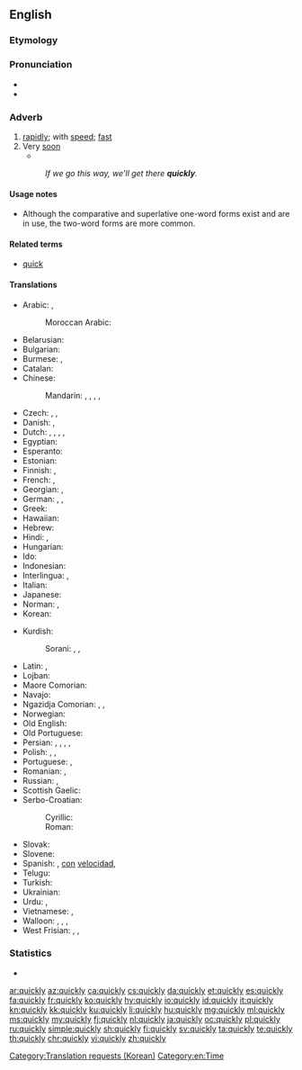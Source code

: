 ==English==

===Etymology===
{{suffix|quick|ly|lang=en}}

===Pronunciation===
* {{IPA|/ˈkwɪkli/|lang=en}}
* {{audio|en-us-quickly.ogg|Audio (US)|lang=en}}

===Adverb===
{{en-adv|quicker}}

# [[rapidly]]; with [[speed]]; [[fast]]
# Very [[soon]]
#* {{quote-news
|year=2011
|date=November 3
|author=Chris Bevan
|title=Rubin Kazan   1 - 0   Tottenham
|work=BBC Sport
|url=http://news.bbc.co.uk/sport2/hi/football/europe/15472973.stm
|page=
|passage=Another Karadeniz cross led to Cudicini's first save of the night, with the Spurs keeper making up for a weak punch by brilliantly pushing away Christian Noboa's snap-shot.<br>Two more top-class stops followed '''quickly''' afterwards, first from Natcho's rasping shot which was heading into the top corner, and then to deny Ryazantsev at his near post.}}
#: ''If we go this way, we'll get there '''quickly'''.''

====Usage notes====
* Although the comparative and superlative one-word forms exist and are in use, the two-word forms are more common.

====Related terms====
* [[quick]] {{qualifier|adjective}}

====Translations====
{{trans-top|rapidly, fast}}
* Arabic: {{t|ar|سرعة|tr=bi-súrʿa|alt=بسرعة|sc=Arab}}, {{t|ar|عاجلاً|tr=ʿāxilan|sc=Arab}}
*: Moroccan Arabic: {{t|ary|بْزرْبة|tr=bzərba}}
* Belarusian: {{t|be|хутка|tr=xútka|sc=Cyrl}}
* Bulgarian: {{t+|bg|бързо|n|tr=bǎ̀rzo|sc=Cyrl}}
* Burmese: {{t|my|အမြန်|sc=Mymr}}, {{t|my|မြန်မြန်|sc=Mymr}}
* Catalan: {{t+|ca|ràpidament}}
* Chinese:
*: Mandarin: {{t+|cmn|迅速|alt=迅速地|tr=xùnsù de|sc=Hani}}, {{t+|cmn|快速|alt=快速地|tr=kuàisù de|sc=Hani}}, {{t+|cmn|急速|alt=急速地|tr=jísù de|sc=Hani}}, {{t|cmn|趕快|alt=趕快地|sc=Hani}}, {{t+|cmn|赶快|alt=赶快地|tr=gǎnkuài de|sc=Hani}}
* Czech: {{t+|cs|rychle}}, {{t|cs|honem}}, {{t|cs|valem}}
* Danish: {{t+|da|hurtig}}, {{t|da|hurtigt}}
* Dutch: {{t+|nl|snel}}, {{t+|nl|vlug}}, {{t+|nl|gauw}}, {{t+|nl|spoedig}}, {{t|nl|gezwind}}
* Egyptian: {{t|egy|As}}
* Esperanto: {{t|eo|rapide}}
* Estonian: {{t+|et|kiiresti}}
* Finnish: {{t+|fi|nopeasti}}, {{t+|fi|äkkiä}}
* French: {{t+|fr|rapidement}}, {{t+|fr|vite}}
* Georgian: {{t|ka|სწრაფად|sc=Geor}}, {{t|ka|ჩქარა|sc=Geor}}
* German: {{t+|de|schnell}}, {{t+|de|rasch}}, {{t+|de|geschwind}}
* Greek: {{t+|el|γρήγορα}}
* Hawaiian: {{t|haw|wikiwiki}}
* Hebrew: {{t+|he|מהר|tr=mahér}}
* Hindi: {{t|hi|झटपट|tr=jhațpaț|sc=Deva}}, {{t+|hi|जल्दी|tr=jaldī se|alt=जल्दी से|sc=Deva}}
* Hungarian: {{t+|hu|gyorsan}}
* Ido: {{t+|io|rapide}}
* Indonesian: {{t|id|dengan cepat}}
* Interlingua: {{t|ia|rapido}}, {{t|ia|rapidemente}}
* Italian: {{t+|it|rapidamente|m}}
* Japanese: {{t+|ja|はやい|tr=[[はやく]], hayaku|alt=速く|sc=Jpan}}
* Norman: {{t|nrf|vite}}, {{t|nrf|rapidement}}
* Korean: {{t+|ko|빨리|sc=Kore}}
{{trans-mid}}
* Kurdish:
*: Sorani: {{t|ku|به‌هه‌ڵه‌داوان}}, {{t|ku|به‌ په‌له‌وه‌}}, {{t|ku|به‌گورجی}}
* Latin: {{t|la|cito}}, {{t|la|celeriter}}
* Lojban: {{t+|jbo|sutra}}
* Maore Comorian: {{t|swb|haraka}}
* Navajo: {{t|nv|hah}}
* Ngazidja Comorian: {{t|zdj|ha mbwiri}}, {{t|zdj|ha haraka}}, {{t|zdj|haraka}}
* Norwegian: {{t+|no|fort}}
* Old English: {{t|ang|hrædlīċe}}
* Old Portuguese: {{t|roa-opt|toste}}
* Persian: {{t+|fa|تند|tr=tond|sc=fa-Arab}}, {{t|fa|به‌سرعت|tr=be-sor'at|sc=fa-Arab}}, {{t+|fa|سریعا|tr=sari'an|alt=سریعاً|sc=fa-Arab}}, {{t+|fa|جلدی|tr=jaldi|sc=fa-Arab}} {{qualifier|informal}}, {{t|fa|به‌تندی|tr=be-tondi|sc=fa-Arab}}
* Polish: {{t+|pl|szybko}}, {{t+|pl|prędko}}, {{t|pl|bystro}}
* Portuguese: {{t+|pt|rápido}}, {{t+|pt|rapidamente}}
* Romanian: {{t+|ro|rapid}}, {{t+|ro|repede}}
* Russian: {{t+|ru|быстро|tr=býstro}}, {{t+|ru|скоро|tr=skóro|sc=Cyrl}}
* Scottish Gaelic: {{t|gd|gu grad}}
* Serbo-Croatian:
*: Cyrillic: {{t|sh|брзо}}
*: Roman: {{t+|sh|brzo}}
* Slovak: {{t|sk|rýchlo}}
* Slovene: {{t|sl|hítro}}
* Spanish: {{t+|es|rápido}}, [[con]] [[velocidad]], {{t+|es|rápidamente}}
* Telugu: {{t+|te|త్వరగా|tr=tvaragaa}}
* Turkish: {{t+|tr|çabuk}}
* Ukrainian: {{t+|uk|швидко|tr=švýdko|sc=Cyrl}}
* Urdu: {{t|ur|جلدی|tr=jaldī se|alt=جلدی سے|sc=ur-Arab}}, {{t|ur|جلدی|tr=jaldī|sc=ur-Arab}}
* Vietnamese: {{t+|vi|nhanh}}, {{t+|vi|mau}}
* Walloon: {{t+|wa|radmint}}, {{t+|wa|raddimint}}, {{t+|wa|vitmint}}, {{t+|wa|abeydimint}}
* West Frisian: {{t|fy|hurd}}, {{t|fy|fluch}}, {{t+|fy|gau}}
{{trans-bottom}}

===Statistics===
* {{rank|step|turning|village|813|quickly|lie|supposed|original}}

[[Category:Translation requests (Korean)]]
[[Category:en:Time]]

[[ar:quickly]]
[[az:quickly]]
[[ca:quickly]]
[[cs:quickly]]
[[da:quickly]]
[[et:quickly]]
[[es:quickly]]
[[fa:quickly]]
[[fr:quickly]]
[[ko:quickly]]
[[hy:quickly]]
[[io:quickly]]
[[id:quickly]]
[[it:quickly]]
[[kn:quickly]]
[[kk:quickly]]
[[ku:quickly]]
[[li:quickly]]
[[hu:quickly]]
[[mg:quickly]]
[[ml:quickly]]
[[ms:quickly]]
[[my:quickly]]
[[fj:quickly]]
[[nl:quickly]]
[[ja:quickly]]
[[oc:quickly]]
[[pl:quickly]]
[[ru:quickly]]
[[simple:quickly]]
[[sh:quickly]]
[[fi:quickly]]
[[sv:quickly]]
[[ta:quickly]]
[[te:quickly]]
[[th:quickly]]
[[chr:quickly]]
[[vi:quickly]]
[[zh:quickly]]